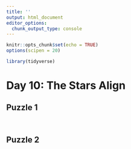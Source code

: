 ```yaml
---
title: ''
output: html_document
editor_options: 
  chunk_output_type: console
---
```


```r
knitr::opts_chunk$set(echo = TRUE)
options(scipen = 20)

library(tidyverse)
```

# Day 10: The Stars Align

## Puzzle 1


```r
```


```r
```





## Puzzle 2


```r
```